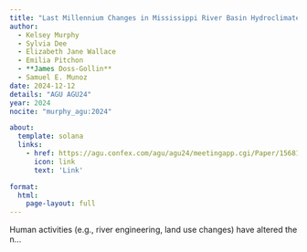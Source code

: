 ```yaml
---
title: "Last Millennium Changes in Mississippi River Basin Hydroclimate Driven by Anthropogenic Forcing and Atmospheric Dynamics"
author:
  - Kelsey Murphy
  - Sylvia Dee
  - Elizabeth Jane Wallace
  - Emilia Pitchon
  - **James Doss-Gollin**
  - Samuel E. Munoz
date: 2024-12-12
details: "AGU AGU24"
year: 2024
nocite: "murphy_agu:2024"

about:
  template: solana
  links:
    - href: https://agu.confex.com/agu/agu24/meetingapp.cgi/Paper/1568143
      icon: link
      text: 'Link'

format:
  html:
    page-layout: full
---
```


Human activities (e.g., river engineering, land use changes) have altered the n...

:::{#bibliography}
:::